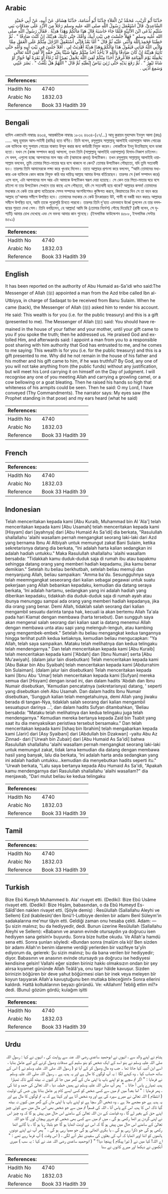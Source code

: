 ## Arabic


<div dir="rtl" lang="ar" style={{fontSize:'larger',backgroundColor:'#f8f9fa',padding:20}}>
حَدَّثَنَا أَبُو كُرَيْبٍ، مُحَمَّدُ بْنُ الْعَلاَءِ حَدَّثَنَا أَبُو أُسَامَةَ، حَدَّثَنَا هِشَامٌ، عَنْ أَبِيهِ، عَنْ أَبِي حُمَيْدٍ السَّاعِدِيِّ، قَالَ اسْتَعْمَلَ رَسُولُ اللَّهِ صلى الله عليه وسلم رَجُلاً مِنَ الأَزْدِ عَلَى صَدَقَاتِ بَنِي سُلَيْمٍ يُدْعَى ابْنَ الأُتْبِيَّةِ فَلَمَّا جَاءَ حَاسَبَهُ قَالَ هَذَا مَالُكُمْ وَهَذَا هَدِيَّةٌ ‏.‏ فَقَالَ رَسُولُ اللَّهِ صلى الله عليه وسلم ‏"‏ فَهَلاَّ جَلَسْتَ فِي بَيْتِ أَبِيكَ وَأُمِّكَ حَتَّى تَأْتِيَكَ هَدِيَّتُكَ إِنْ كُنْتَ صَادِقًا ‏"‏ ‏.‏ ثُمَّ خَطَبَنَا فَحَمِدَ اللَّهَ وَأَثْنَى عَلَيْهِ ثُمَّ قَالَ ‏"‏ أَمَّا بَعْدُ فَإِنِّي أَسْتَعْمِلُ الرَّجُلَ مِنْكُمْ عَلَى الْعَمَلِ مِمَّا وَلاَّنِي اللَّهُ فَيَأْتِي فَيَقُولُ هَذَا مَالُكُمْ وَهَذَا هَدِيَّةٌ أُهْدِيَتْ لِي ‏.‏ أَفَلاَ جَلَسَ فِي بَيْتِ أَبِيهِ وَأُمِّهِ حَتَّى تَأْتِيَهُ هَدِيَّتُهُ إِنْ كَانَ صَادِقًا وَاللَّهِ لاَ يَأْخُذُ أَحَدٌ مِنْكُمْ مِنْهَا شَيْئًا بِغَيْرِ حَقِّهِ إِلاَّ لَقِيَ اللَّهَ تَعَالَى يَحْمِلُهُ يَوْمَ الْقِيَامَةِ فَلأَعْرِفَنَّ أَحَدًا مِنْكُمْ لَقِيَ اللَّهَ يَحْمِلُ بَعِيرًا لَهُ رُغَاءٌ أَوْ بَقَرَةً لَهَا خُوَارٌ أَوْ شَاةً تَيْعِرُ ‏"‏ ‏.‏ ثُمَّ رَفَعَ يَدَيْهِ حَتَّى رُئِيَ بَيَاضُ إِبْطَيْهِ ثُمَّ قَالَ ‏"‏ اللَّهُمَّ هَلْ بَلَّغْتُ ‏"‏ ‏.‏ بَصُرَ عَيْنِي وَسَمِعَ أُذُنِي ‏.‏
</div>
<div style={{backgroundColor:'#f8f9fa',padding:20, marginBottom: 10}}><table> <thead> <tr> <th>References:</th> <th></th> </tr> </thead> <tbody><tr><td>Hadith No</td><td>4740</td></tr><tr><td>Arabic No</td><td>1832.03</td></tr><tr><td>Reference</td><td>Book 33 Hadith 39</td></tr></tbody></table></div>

## Bengali


<div dir="ltr" lang="bn" style={{fontSize:'larger',backgroundColor:'#f8f9fa',padding:20}}>
হাদিস একাডেমি নাম্বারঃ ৪৬৩৪, আন্তর্জাতিক নাম্বারঃ ১৮৩২ ৪৬৩৪-(২৭/...) আবূ কুরায়ব মুহাম্মাদ ইবনুল আলা (রহঃ) ..... আবূ হুমায়দ আস-সাইদী (রাযিঃ) হতে বর্ণিত। তিনি বলেন, রসূলুল্লাহ সাল্লাল্লাহু আলাইহি ওয়াসাল্লাম আযদ গোত্রের এক ব্যক্তিকে বানু সুলায়ম গোত্রের যাকাত উসূল করার জন্য কর্মচারী নিযুক্ত করেন। লোকটিকে ইবনু উতবিয়্যাহ্ বলে ডাকা হতো। যখন সে (কাজ সম্পাদন করে) আসলো, তখন তিনি (সাল্লাল্লাহু আলাইহি ওয়াসাল্লাম) হিসাব-নিকাশ চাইলেন। সে বলল, এগুলো হচ্ছে আপনাদের মাল আর ওটা (আমাকে প্রদত্ত) উপটৌকন। তখন রসূলুল্লাহ সাল্লাল্লাহু আলাইহি ওয়াসাল্লাম বললেন, তুমি তোমার পিতা-মাতার ঘরে বসে থাকলে না কেন? তোমার উপটৌকন পৌছাতো, যদি তুমি সত্যবাদী হও। তারপর তিনি আমাদেরকে লক্ষ্য করে খুৎবাহ দিলেন। তাতে আল্লাহর প্রশংসা করে বললেন, “আমি তোমাদের মধ্যকার এক ব্যক্তিকে কোন কাজে নিযুক্ত করি যার দায়িত্ব আল্লাহ আমার উপর বর্তিয়েছেন। তারপর সে (কর্ম সম্পাদন করে) এসে বলে, এটা আপনাদের মাল আর এটা আমাকে উপটৌকন স্বরূপ দেয়া হয়েছে। সে কেন তার পিতা-মাতার ঘরে বসে রইলো না তার উপঢৌকন সেখানে তার কাছে এসে পৌছতো, যদি সে সত্যবাদী হয়ে থাকে? আল্লাহর কসম! তোমাদের মধ্যকার যে কেউ তার প্রাপ্য ব্যতিরেকে সেসব সম্পদের অংশবিশেষও কুক্ষিগত করবে, কিয়ামতের দিন সে তা বহন করে আল্লাহ তা'আলার সমীপে উপস্থিত হবে। তোমাদের মধ্যকার যে কেউ চিৎকাররত উট, গাভী বা বকরী বহন করতঃ আল্লাহর সমীপে উপস্থিত হবে, আমি তাকে পুরোপুরি চিনতে পারবো। তারপর তিনি দু'হাত এমনভাবে উর্ধ্বে তুললেন যে তার বগলদ্বয়ের শুভ্রতা দেখা গেল। তিনি বলছিলেন, হে আল্লাহ! আমি কি (তোমার নির্দেশ) পৌছে দিয়েছি? (রাবী বলেন, সে দৃশ্যটি) আমার চোখ দেখেছে এবং সে বক্তব্য আমার কান শুনেছে। (ইসলামিক ফাউন্ডেশন ৪৫৮৮, ইসলামিক সেন্টার ৪৫৯১)
</div>
<div style={{backgroundColor:'#f8f9fa',padding:20, marginBottom: 10}}><table> <thead> <tr> <th>References:</th> <th></th> </tr> </thead> <tbody><tr><td>Hadith No</td><td>4740</td></tr><tr><td>Arabic No</td><td>1832.03</td></tr><tr><td>Reference</td><td>Book 33 Hadith 39</td></tr></tbody></table></div>

## English


<div dir="ltr" lang="en" style={{fontSize:'larger',backgroundColor:'#f8f9fa',padding:20}}>
It has been reported on the authority of Abu Humaid as-Sa'idi who said:The Messenger of Allah (ﷺ) appointed a man from the Azd tribe called Ibn al-Utbiyya, in charge of Sadaqat to be received from Banu Sulaim. When he came (back), the Messenger of Allah (ﷺ) asked him to render his account. He said: This wealth is for you (i.e. for the public treasury) and this is a gift (presented to me). The Messenger of Allah (ﷺ) said: You should have remained in the house of your father and your mother, until your gift came to you if you spoke the truth; then he addressed us. He praised God and extolled Him, and afterwards said: I appoint a man from you to a responsible post sharing with him authority that God has entrusted to me, and he comes to me saying: This wealth is for you (i.e. for the public treasury) and this is a gift presented to me. Why did he not remain in the house of his father and his mother and his gift came to him, if he was truthful? By God, any one of you will not take anything from (the public funds) without any justification, but will meet his Lord carrying it on himself on the Day of judgment. I will recognise any one of you meeting Allah and carrying a growling camel, or a cow bellowing or a goat bleating. Then he raised his hands so high that whiteness of his armpits could be seen. Then he said: O my Lord, I have conveyed (Thy Commandments). The narrator says: My eyes saw (the Prophet standing in that pose) and my ears heard (what he said)
</div>
<div style={{backgroundColor:'#f8f9fa',padding:20, marginBottom: 10}}><table> <thead> <tr> <th>References:</th> <th></th> </tr> </thead> <tbody><tr><td>Hadith No</td><td>4740</td></tr><tr><td>Arabic No</td><td>1832.03</td></tr><tr><td>Reference</td><td>Book 33 Hadith 39</td></tr></tbody></table></div>

## French


<div dir="ltr" lang="fr" style={{fontSize:'larger',backgroundColor:'#f8f9fa',padding:20}}>

</div>
<div style={{backgroundColor:'#f8f9fa',padding:20, marginBottom: 10}}><table> <thead> <tr> <th>References:</th> <th></th> </tr> </thead> <tbody><tr><td>Hadith No</td><td>4740</td></tr><tr><td>Arabic No</td><td>1832.03</td></tr><tr><td>Reference</td><td>Book 33 Hadith 39</td></tr></tbody></table></div>

## Indonesian


<div dir="ltr" lang="id" style={{fontSize:'larger',backgroundColor:'#f8f9fa',padding:20}}>
Telah menceritakan kepada kami [Abu Kuraib, Muhammad bin Al 'Ala'] telah menceritakan kepada kami [Abu Usamah] telah menceritakan kepada kami [Hisyam] dari [ayahnya] dari [Abu Humaid As Sa'idi] dia berkata, "Rasulullah shallallahu 'alaihi wasallam pernah mengangkat seorang laki-laki dari Azd yang bernama Ibnu Al Atbiyah untuk memungut zakat Bani Sulaim, ketika sekretarisnya datang dia berkata, "Ini adalah harta kalian sedangkan ini adalah hadiah untukku." Maka Rasulullah shallallahu 'alaihi wasallam bersabda: "Tidakkah kamu duduk-duduk saja di rumah ibu atau bapakmu sehingga datang orang yang memberi hadiah kepadamu, jika kamu benar demikian." Setelah itu beliau berkhutbah, setelah beliau memuji dan menyanjung Allah, beliau sampaikan: "Amma ba'du. Sesungguhnya saya telah meemngangkat seseorang dari kalian sebagai pegawai untuk suatu pekerjaan yang Allah bebankan kepadaku, kemudian dia datang seraya berkata, 'Ini adalah hartamu, sedangkan yang ini adalah hadiah yang diberikan kepadaku, tidakkah dia duduk-duduk saja di rumah ayah atau ibunya menunggu sampai ada orang yang memberi hadiah kepadanya, jika dia orang yang benar. Demi Allah, tidaklah salah seorang dari kalian mengambil sesuatu darinta tanpa hak, kecuali ia akan bertemu Allah Ta'ala pada hari Kiamat dengan membawa (harta tersebut). Dan sungguh saya akan mengenal salah seorang dari kalian saat ia datang menemui Allah dengan membawa unta atau sapi yang melenguh-lenguh, atau kambing yang mengembek-embek." Setelah itu beliau mengangkat kedua tangannya hingga terlihat putih kedua ketiaknya, kemudian beliau mengucapkan: "Ya Allah, telah saya sampaikan. Mataku telah melihatnya dan kedua telingaku telah mendengarnya." Dan telah menceritakan kepada kami [Abu Kuraib] telah menceritakan kepada kami ['Abdah] dan [Ibnu Numair] serta [Abu Mu'awiyah]. (dalam jalur lain disebutkan) Telah menceritakan kepada kami [Abu Bakar bin Abu Syaibah] telah menceritakan kepada kami [Abdurrahim bin Sulaiman]. (dalam jalur lain disebutkan) Telah menceritakan kepada kami [Ibnu Abu 'Umar] telah menceritakan kepada kami [Sufyan] mereka semua dari [Hisyam] dengan isnad ini, dan dalam hadits 'Abdah dan Ibnu Numair disebutkan, 'Kemudian pencatatnya (sekretarisnya) datang, ' seperti yang disebutkan oleh Abu Usamah. Dan dalam hadits Ibnu Numair disebutkan, 'Sungguh kalian telah mengetahuinya, demi Allah yang jiwaku berada di tangan-Nya, tidaklah salah seorang dari kalian mengambil sesuatupun darinya …', dan dalam hadits Sufyan ditambahkan, 'Beliau bersabda: "Mataku telah melihatnya dan kedua telingaku juga telah mendengarnya." Kemudian mereka bertanya kepada Zaid bin Tsabit yang saat itu dia menyaksikan peristiwa tersebut bersamaku." Dan telah menceritakan kepada kami [Ishaq bin Ibrahim] telah mengabarkan kepada kami [Jarir] dari [Asy Syaibani] dari [Abdullah bin Dzakwan] -yaitu Abu Az Zinnad- dari ['Urwah bin Zubair] dari [Abu Humaid As Sa'idi] bahwa Rasulullah shallallahu 'alaihi wasallam pernah mengangkat seorang laki-laki untuk memungut zakat, tidak lama kemudian dia datang dengan membawa hasil yang banyak, lalu dia berkata, 'Ini adalah harta anda sedangkan yang ini adalah hadiah untukku…kemudian dia menyebutkan hadits seperti itu." 'Urwah berkata, "Lalu saya bertanya kepada Abu Humaid As Sa'idi, "Apakah kamu mendengarnya dari Rasulullah shallallahu 'alaihi wasallam?" dia menjawab, "Dari mulut beliau ke kedua telingaku
</div>
<div style={{backgroundColor:'#f8f9fa',padding:20, marginBottom: 10}}><table> <thead> <tr> <th>References:</th> <th></th> </tr> </thead> <tbody><tr><td>Hadith No</td><td>4740</td></tr><tr><td>Arabic No</td><td>1832.03</td></tr><tr><td>Reference</td><td>Book 33 Hadith 39</td></tr></tbody></table></div>

## Tamil


<div dir="ltr" lang="ta" style={{fontSize:'larger',backgroundColor:'#f8f9fa',padding:20}}>

</div>
<div style={{backgroundColor:'#f8f9fa',padding:20, marginBottom: 10}}><table> <thead> <tr> <th>References:</th> <th></th> </tr> </thead> <tbody><tr><td>Hadith No</td><td>4740</td></tr><tr><td>Arabic No</td><td>1832.03</td></tr><tr><td>Reference</td><td>Book 33 Hadith 39</td></tr></tbody></table></div>

## Turkish


<div dir="ltr" lang="tr" style={{fontSize:'larger',backgroundColor:'#f8f9fa',padding:20}}>
Bize Ebû Kureyb Muhammed b. Ala' rivayet etti. (Dediki): Bize Ebû Usâme rivayet etti. (Dediki): Bize Hişâm, babasından, o da Ebû Humeyd Es-Sâîdî'den naklen rivayet etti. (Şöyle demiş) : Resûlullah (Sallallahu Aleyhi ve Sellem) Ezd (kabilesin)'den İbnü'I-Lutbiyye denilen bir adamı Benî Süleym'in sadakalarına me'mur tâyin etti. Geldiği zaman onu hesaba çekti. Adam: — Şu sizin malınız; bu da hediyyedir, dedi. Bunun üzerine Resûlullah (Sallallahu Aleyhi ve Sellem): «Babanın ve ananın evinde otursaydın ya doğrucu isen hediyyen sana gelsin!» buyurdu. Sonra bize hutbe okudu. Ve Allah'a hamdü sena etti. Sonra şunları söyledi: «Bundan sonra (malûm ola ki)! Ben sizden bir adamı Allah'ın benim idareme verdiği yerlerden bir vazifeye ta'yîn ediyorum da, gelerek: Şu sizin malınız; bu da bana verilen bir hediyyedir; diyor. Babasının ve anasının evinde otursaydı ya doğrucu ise hediyyesi kendisine gelsin! Vallahi eğer sizden biriniz hakkı olmaksızın ondan bir şey alırsa kıyamet gününde Allah Teâlâ'ya, onu taşır hâlde kavuşur. Sizden birinizin böğüren bir deve yahut böğürmesi olan bir inek veya meleyen bîr koyun taşıyarak Allah'a kavuştuğunu ben mutlaka bileceğim!» Sonra ellerini kaldırdı. Hattâ koltuklarının beyazı göründü. Ve: «Allahım! Tebliğ etlim mî?» dedi. (Bunu) gözüm gördü; kulağım işitti
</div>
<div style={{backgroundColor:'#f8f9fa',padding:20, marginBottom: 10}}><table> <thead> <tr> <th>References:</th> <th></th> </tr> </thead> <tbody><tr><td>Hadith No</td><td>4740</td></tr><tr><td>Arabic No</td><td>1832.03</td></tr><tr><td>Reference</td><td>Book 33 Hadith 39</td></tr></tbody></table></div>

## Urdu


<div dir="rtl" lang="ur" style={{fontSize:'larger',backgroundColor:'#f8f9fa',padding:20}}>
ہشام نے اپنے والد سے ، انہوں نے ابوحمید ساعدی رضی اللہ عنہ سے روایت کی ، انہوں نے کہا : رسول اللہ صلی اللہ علیہ وسلم نے بنو اسد کے ایک شخص کو بنو سلیم کے صدقات وصول کرنے کے لیے عامل بنایا ، اسے ابن اُتبیہ کہا جاتا تھا ۔ جب وہ مال وصول کر کے آیا تو ( رسول اللہ صلی اللہ علیہ وسلم نے ) اس کے ساتھ حساب کیا ۔ وہ کہنے لگا : یہ آپ لوگوں کا مال ہے اور یہ ہدیہ ہے ۔ رسول اللہ صلی اللہ علیہ وسلم نے فرمایا : " اگر تم سچے ہو تو اپنے باپ یا اپنی ماں کے گھر میں جا کر کیوں نہ بیٹھ گئے تاکہ تمہارا ہدیہ تمہارے پاس آ جاتا ۔ " پھر آپ صلی اللہ علیہ وسلم نے ہمیں خطبہ دیا ، اللہ تعالیٰ کی حمد و ثنا کی ، پھر فرمایا : " اما بعد! میں تم میں سے کسی شخص کو کسی ایسے کام پر عامل بناتا ہوں جس کی تولیت ( انتظام ) اللہ تعالیٰ نے میرے سپرد کی ہے اور وہ شخص آتا ہے اور کہتا ہے کہ یہ تم لوگوں کا مال ہے اور یہ ہدیہ ہے جو مجھے ملا ہے ۔ وہ شخص اگر سچا ہے تو اپنے باپ یا اپنی ماں کے گھر میں کیوں نہ بیٹھ گیا تاکہ اس کا ہدیہ اس کے پاس آتا ، اللہ کی قسم! تم میں سے جو شخص بھی اس مال میں سے کوئی چیز اپنے حق کے بغیر لے گا ، وہ قیامت کے دن اللہ تعالیٰ کے سامنے اس حال میں پیش ہو گا کہ وہ چیز اس نے اپنی گردن پر اٹھا رکھی ہو گی ، میں تم میں سے کسی بھی شخص کو ضرور پہچان لوں گا جو اللہ تعالیٰ کے سامنے اس حال میں پیش ہو گا کہ اس نے اونٹ اٹھایا ہو گا جو بلبلا رہا ہو گا ، یا گائے اٹھا رکھی ہو گی جو ڈکرا رہی ہو گی ، یا بکری اٹھائی ہو گی جو ممیا رہی ہو گی ، " پھر آپ نے اپنے دونوں ہاتھوں کو اتنا اوپر اٹھایا کہ آپ کی بغلوں کی سفیدی نظر آنے لگی ، ( اس وقت ) آپ فرما رہے تھے : " اے اللہ! کیا میں نے ( تیرا پیگام ) پہنچا دیا؟ " ( ابوحمید ساعدی رضی اللہ عنہ نے کہا : یہ سب ) میری آنکھوں نے دیکھا اور میرے کانوں نے سنا
</div>
<div style={{backgroundColor:'#f8f9fa',padding:20, marginBottom: 10}}><table> <thead> <tr> <th>References:</th> <th></th> </tr> </thead> <tbody><tr><td>Hadith No</td><td>4740</td></tr><tr><td>Arabic No</td><td>1832.03</td></tr><tr><td>Reference</td><td>Book 33 Hadith 39</td></tr></tbody></table></div>